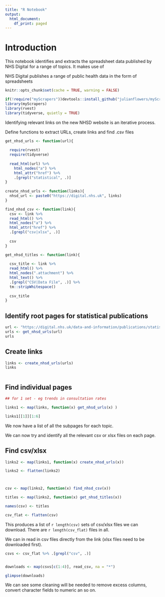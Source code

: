 ```yaml
---
title: "R Notebook"
output:
  html_document:
    df_print: paged
---
```


# Introduction

This notebook identifies and extracts the spreadsheet data published by NHS Digital for a range of topics. It makes use of 

NHS Digital publishes a range of public health data in the form of spreadsheets



```r

knitr::opts_chunk$set(cache = TRUE, warning = FALSE)

if(!require("myScrapers"))devtools::install_github("julianflowers/myScrapers")
library(myScrapers)
library(rvest)
library(tidyverse, quietly = TRUE)

```

Identifying relevant links on the new NHSD website is an iterative process.

Define functions to extract URLs, create links and find .csv files

```r



get_nhsd_urls <- function(url){
  
  require(rvest)
  require(tidyverse)
  
  read_html(url) %>%
    html_nodes("a") %>%
    html_attr("href") %>%
    .[grepl("statistical", .)]
}  
  
create_nhsd_urls <- function(links){
  nhsd_url <- paste0("https://digital.nhs.uk", links)
}

find_nhsd_csv <- function(link){
  csv <- link %>%
  read_html() %>%
  html_nodes("a") %>%
  html_attr("href") %>%
  .[grepl("csv|xlsx", .)]
  
  csv
}

get_nhsd_titles <- function(link){
  
  csv_title <- link %>%
  read_html() %>%
  html_nodes(".attachment") %>%
  html_text() %>%
  .[grepl("CSV|Data File", .)] %>%
  tm::stripWhitespace()
  
  csv_title
}
```

## Identify root pages for statistical publications

```r

url <- "https://digital.nhs.uk/data-and-information/publications/statistical"
urls <- get_nhsd_urls(url)
urls

```


## Create links

```r

links <- create_nhsd_urls(urls)
links



```

## Find individual pages

```r
## for 1 set - eg trends in consultation rates

links1 <- map(links, function(x) get_nhsd_urls(x) )

links1[[1]][1:6]
```

We now have a list of all the subpages for each topic.

We can now try and identify all the relevant csv or xlsx files on each page.

## Find csv/xlsx

```r
links2 <- map(links1, function(x) create_nhsd_urls(x))

links2 <- flatten(links2)



csv <- map(links2, function(x) find_nhsd_csv(x))

titles <- map(links2, function(x) get_nhsd_titles(x))

names(csv) <- titles

csv_flat <- flatten(csv)

```

This produces a list of `r length(csv)` sets of csv/xlsx files we can download. There are `r length(csv_flat)` files in all.

We can in read in csv files directly from the link (xlsx files need to be downloaded first).

```r
csvs <- csv_flat %>% .[grepl("csv", .)] 


downloads <- map(csvs[c(1:4)], read_csv, na = "*")

glimpse(downloads)
```

We can see some cleaning will be needed to remove excess columns, convert character fields to numeric an so on.


